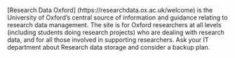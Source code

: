 
<!-- This is where you can write information on your organisation's data storage webpage and support contacts. Replace the text below with anything you like, and it will appear in relevant places in the lessons.

It will appear on https://amandamiotto.github.io/ReproducibleResearch/instructor/step1Folders.html#raw-data

-->

[Research Data Oxford] (https://researchdata.ox.ac.uk/welcome) is the University of Oxford's central source of information and guidance relating to research data management. The site is for Oxford researchers at all levels (including students doing research projects) who are dealing with research data, and for all those involved in supporting researchers.
Ask your IT department about Research data storage and consider a backup plan.

